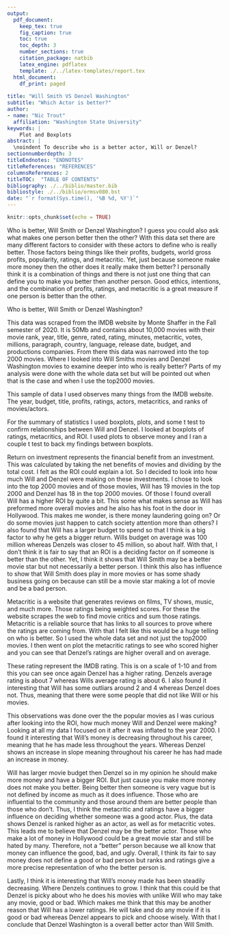 ```yaml
--- 
output:
  pdf_document:
    keep_tex: true
    fig_caption: true
    toc: true
    toc_depth: 3 
    number_sections: true
    citation_package: natbib
    latex_engine: pdflatex
    template: ./../latex-templates/report.tex
  html_document:
    df_print: paged
    
title: "Will Smith VS Denzel Washington"
subtitle: "Which Actor is better?"
author: 
- name: "Nic Trout"
  affiliation: "Washington State University"
keywords: |
    Plot and Boxplots
abstract: |
  \noindent To describe who is a better actor, Will or Denzel?
sectionnumberdepth: 3
titleEndnotes: "ENDNOTES"
titleReferences: "REFERENCES"
columnsReferences: 2
titleTOC:  "TABLE OF CONTENTS"
bibliography: ./../biblio/master.bib
bibliostyle: ./../biblio/ormsv080.bst
date: "`r format(Sys.time(), '%B %d, %Y')`"
---
```


```r
knitr::opts_chunk$set(echo = TRUE)
```

\section{Introduction}
\label{sec:intro}

Who is better, Will Smith or Denzel Washington? I guess you could also ask what makes one person better then the other? With this data set there are many different factors to consider with these actors to define who is really better. Those factors being things like their profits, budgets, world gross profits, popularity, ratings, and metacritic. Yet, just because someone make more money then the other does it really make them better? I personally think it is a combination of things and there is not just one thing that can define you to make you better then another person. Good ethics, intentions, and the combination of profits, ratings, and metacritic is a great measure if one person is better than the other.

\begin{figure}[!ht]
	\hrule
	\begin{center}
	    \scalebox{1.00}{	\includegraphics[trim = 0 0 0 0,clip,width=0.85\textwidth]{pdfs/oneimage.pdf} }
	\end{center}
	\label{fig:oneimage-1}
	\caption{ \textbf{One Image Description:} This shows Will and Denzels Return on Investment on the left and on the rights shows a boxplot of Will and Denzels top top movies income.}
	\hrule
\end{figure}


\section{Research Question:  What is my primary question}
\label{sec:rq}
Who is better, Will Smith or Denzel Washington?

\section{Data Description}
\label{sec:data}
This data was scraped from the IMDB website by Monte Shaffer in the Fall semester of 2020. It is 50Mb and contains about 10,000 movies with their movie rank, year, title, genre, rated, rating, minutes, metacritic, votes, millions, paragraph, country, language, release date, budget, and productions companies. From there this data was narrowed into the top 2000 movies. Where I looked into Will Smiths movies and Denzel Washington movies to examine deeper into who is really better? Parts of my analysis were done with the whole data set but will be pointed out when that is the case and when I use the top2000 movies.

\subsection{Summary of Sample}
\label{sec:data-sample}
This sample of data I used observes many things from the IMDB website. The year, budget, title, profits, ratings, actors, metacritics, and ranks of movies/actors. 

\subsection{Summary Statistics of Data}
\label{sec:data-summary}
For the summary of statistics I used boxplots, plots, and some t test to confirm relationships between Will and Denzel. I looked at boxplots of ratings, metacritics, and ROI. I used plots to observe money and I ran a couple t test to back my findings between boxplots.

\section{Key Findings}
\label{sec:findings}

\begin{figure}[!ht]
	\hrule
	\begin{center}
	    \scalebox{1.00}{	\includegraphics[trim = 0 0 0 0,clip,width=0.85\textwidth]{pdfs/ROI.pdf} }
	\end{center}
	\label{fig:oneimage-1}
	\caption{ \textbf{Return on investment:} This represents Will (on the left) and Denzels (on the right) return on investment.}
	\hrule
\end{figure}

Return on investment represents the financial benefit from an investment. This was calculated by taking the net benefits of movies and dividing by the total cost. I felt as the ROI could explain a lot. So I decided to look into how much Will and Denzel were making on these investments. I chose to look into the top 2000 movies and of those movies, Will has 19 movies in the top 2000 and Denzel has 18 in the top 2000 movies. Of those I found overall Will has a higher ROI by quite a bit. This some what makes sense as Will has preformed more overall movies and he also has his foot in the door in Hollywood. This makes me wonder, is there money laundering going on? Or do some movies just happen to catch society attention more than others? I also found that Will has a larger budget to spend so that I think is a big factor to why he gets a bigger return. Wills budget on average was 100 million whereas Denzels was closer to 45 million, so about half. With that, I don't think it is fair to say that an ROI is a deciding factor on if someone is better than the other. Yet, I think it shows that Will Smith may be a better movie star but not necessarily a better person. I think this also has influence to show that Will Smith does play in more movies or has some shady business going on because can still be a movie star making a lot of movie and be a bad person.

\begin{figure}[!ht]
	\hrule
	\begin{center}
	    \scalebox{1.00}{	\includegraphics[trim = 0 0 0 0,clip,width=0.85\textwidth]{pdfs/metacritic.pdf} }
	\end{center}
	\label{fig:oneimage-1}
	\caption{ \textbf{Metacritic:} This represents the ratings of Metacritic.}
	\hrule
\end{figure}


Metacritic is a website that generates reviews on films, TV shows, music, and much more. Those ratings being weighted scores. For these the website scrapes the web to find movie critics and sum those ratings. Metacritic is a reliable source that has links to all sources to prove where the ratings are coming from. With that I felt like this would be a huge telling on who is better. So I used the whole data set and not just the top2000 movies. I then went on plot the metacritic ratings to see who scored higher and you can see that Denzel's ratings are higher overall and on average.

\newpage 

\begin{figure}[!ht]
	\hrule
	\begin{center}
	    \scalebox{1.00}{	\includegraphics[trim = 0 0 0 0,clip,width=0.85\textwidth]{pdfs/ratings.pdf} }
	\end{center}
	\label{fig:oneimage-1}
	\caption{ \textbf{Ratings:} This represents the ratings from IMDB.}
	\hrule
\end{figure}

These rating represent the IMDB rating. This is on a scale of 1-10 and from this you can see once again Denzel has a higher rating. Denzels average rating is about 7 whereas Wills average rating is about 6. I also found it interesting that Will has some outliars around 2 and 4 whereas Denzel does not. Thus, meaning that there were some people that did not like Will or his movies.

\begin{figure}[!ht]
	\hrule
	\begin{center}
	    \scalebox{1.00}{	\includegraphics[trim = 0 0 0 0,clip,width=0.85\textwidth]{pdfs/money.pdf} }
	\end{center}
	\label{fig:oneimage-1}
	\caption{ \textbf{Money:} This represents the money made.}
	\hrule
\end{figure}

This observations was done over the the popular movies as I was curious after looking into the ROI, how much money Will and Denzel were making? Looking at all my data I focused on it after it was inflated to the year 2000. I found it interesting that Will's money is decreasing throughout his career, meaning that he has made less throughout the years. Whereas Denzel shows an increase in slope meaning throughout his career he has had made an increase in money.



\section{Conclusion}
\label{sec:conclusion}

Will has larger movie budget then Denzel so in my opinion he should make more money and have a bigger ROI. But just cause you make more money does not make you better. Being better then someone is very vague but is not defined by income as much as it does influence. Those who are influential to the community and those around them are better people than those who don't. Thus, I think the metacritic and ratings have a bigger influence on deciding whether someone was a good actor. Plus, the data shows Denzel is ranked higher as an actor, as well as for metacritic votes. This leads me to believe that Denzel may be the better actor. Those who make a lot of money in Hollywood could be a great movie star and still be hated by many. Therefore, not a "better" person because we all know that money can influence the good, bad, and ugly. Overall, I think its fair to say money does not define a good or bad person but ranks and ratings give a more precise representation of who the better person is. 

Lastly, I think it is interesting that Will's money made has been steadily decreasing. Where Denzels continues to grow. I think that this could be that Denzel is picky about who he does his movies with unlike Will who may take any movie, good or bad. Which makes me think that this may be another reason that Will has a lower ratings. He will take and do any movie if it is good or bad whereas Denzel appears to pick and choose wisely. With that I conclude that Denzel Washington is a overall better actor than Will Smith.





